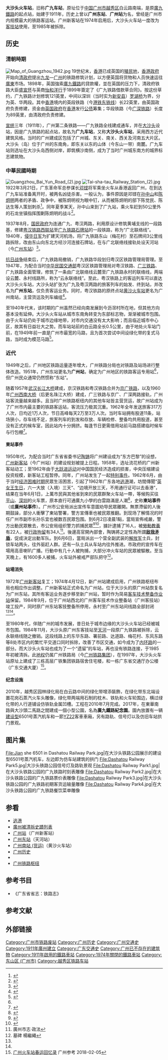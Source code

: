 {{about|位于[[广州市|广州市]][[越秀区|越秀区]]白云路，1951年—1974年被叫做'''广州站'''，1984年关闭，俗称'''大沙头火车站'''的原'''广州东站'''|位于天河区，原名'''天河站'''，1988年之后被叫做'''广州东站'''的客运车站|广州东站|原名'''流花桥站'''，1974年之后被叫做'''广州站'''的客运车站|广州站}}
{{Infobox China railway station
|车站名称 = 廣州東站
|图片 = Tai-sha-tau Railway Station.jpg
|图片介绍 =1924年的广九车站（大沙头火车站）
|其他名称 = 广州站(1951-1974),广九车站，大沙头站（俗称）
|车站拼音 = East Canton
|英文名称 = East Canton Railway Station
|车站代码 = 
|电报码 = 
|拼音码 = 
|车站位置 = [[广东省|广东省]][[广州市|广州市]][[越秀区|越秀区]]白云路南端
|坐标 = {{coord|23|7|12.98|N|113|16|36.44|E|region:CN|display=title}}
|归属 = <s>[[广州铁路局|广州铁路局]]</s>
|线路 = <s>[[廣九鐵路|廣九鐵路]]</s>
|车站等级 = [[特等站_(中国)|特等站]]
|始建时间=1911年
|开通运营=1911年
|撤销年份=1984年
|使用状态 = 已撤销
}}
'''大沙头火车站'''，旧称'''广九车站'''，原址位于[[中国|中国]][[广州市|广州市]][[越秀区|越秀区]]白云路南端，是原[[廣九鐵路|廣九鐵路]]的起点站，始建于1911年，历史上曾以'''广州东站'''、'''广州站'''为名，曾经是广州市内规模最大的铁路客运站。广州新客站在1974年启用后，大沙头火车站一度改为[[客技站|客技站]]使用，至1985年被拆除。

== 历史 ==
{{seealso|廣九鐵路|廣深鐵路}}
=== 清朝時期 ===
[[File:Map_of_Guangzhou_1942.jpg|thumb]]
19世纪末，[[香港|香港]]已成英国的[[殖民地|殖民地]]，[[香港殖民地時期#香港政府|香港政府]]开始向[[清政府|清政府]]提出[[九龙|九龙]]—[[广州|广州]]的铁路修筑计划，以方便英国将货物和人员快速运往[[廣東|廣東]]市场。1898年，英国強索[[廣九鐵路|廣九鐵路]]的貸款權，並在英国的压力下，清政府铁路大臣[[盛宣怀|盛宣怀]]与英商[[怡和洋行|怡和洋行]]于1899年簽定了《广九铁路借款草合同》。按这份草约，广九铁路计划修筑121英里，中间以深圳（当时实为[[宝安县|新安县]]）[[罗湖桥|罗湖桥]]为界，分为英、华两段。其中[[香港|香港]]境内的英段铁路（今[[港铁|港铁]][[东铁线|东铁线]]）长22英里，由英国政府负责修建，资金由[[英国政府|英国政府]]在[[香港|香港]]发行[[公债|公债]]筹集；华段铁路（今[[广深铁路|广深铁路]]）长度为89英里，由清政府负责修建。

[[宣统|宣统]]三年（1911年），广州第二条铁路——广九铁路全线建成通车，并在[[大沙头|大沙头]]设站，因是广九铁路的起点站，故名为'''广九车站'''，又称'''大沙头火车站'''，采用西方近代建筑风格。当时的广州建成区包括了广州城、东关、南关、西关及河南五大片区。大沙头（岛）位于广州的东南角，即东关以东的山体（今东山一带）南麓。广九车站则选址在大沙头岛西侧对岸，即筑横沙南侧，成为了当时广州城东南方的城界标志建筑物。

=== 中華民國時期 ===
[[File:Guangzhou_Bai_Yun_Road_(2).jpg|thumb]]
[[File:Tai-sha-tau_Railway_Station_(2).jpg|thumbnail]]
1922年3月21日，广东革命军总参谋长[[邓铿|邓铿]]将军乘坐火车从香港返回广州，在到达广九车站准备离开时，被两名凶徒杀害。一般认为，事件原因是邓铿在[[孙中山|孙中山]]和[[陈炯明|陈炯明]]两者的矛盾、政争中，被陈炯明视为眼中钉，从而被陈炯明的部下陈觉民、陈达生等人策划刺杀<ref>{{Cite web |url=http://book.ifeng.com/lianzai/detail_2008_12/01/290810_16.shtml |title=邓铿饮恨广九站：粤军将领邓铿被刺案 |accessdate=2010-12-30 |publisher=凤凰网 |date= |archive-date=2016-03-04 |archive-url=https://web.archive.org/web/20160304113009/http://book.ifeng.com/lianzai/detail_2008_12/01/290810_16.shtml |dead-url=no }}</ref>。同年夏季某天，孙中山来到了广九站，乘火车赶到50公里外的石龙坐镇指挥围剿陈炯明的战斗<ref>{{Cite web |url=http://www.tieliu.com.cn/zhishi/2010/201012/2010-12-24/20101224094344_269396.html |title=大沙头站 这里通向九龙 |accessdate=2010-12-30 |publisher=人民铁道网 |date=2010-12-24 }}{{dead link|date=2017年12月 |bot=InternetArchiveBot |fix-attempted=yes }}</ref>。

1937年8月，[[国民政府|国民政府]]为连通广九、粤汉两路，利用原设计修筑黄埔支线的一段路基，修建[[粤汉铁路|粤汉铁路]][[棠溪站|西联站]]至[[广九铁路|广九铁路]][[石牌站_(广州)|石牌站]]的一段铁路，称为“广北联络线”。1940年，[[侵华日军|侵华日军]]为扩建天河机场，将广九铁路东山（梅花村）至石牌间3公里线路拆除，改由东山向东北方经沙河连接石牌站，在与广北联络线接轨处设天河站（今[[广州东站|广州东站]]）<ref name=youdian>{{cite book |author=廣州交通郵電志編纂委員會 |title=《廣州交通郵電志》 |year=1993 |publisher= 廣東人民出版社|location=广州 |isbn=7-218-01141-1 |page=}}</ref>。

[[抗日战争|抗日战争]]结束后，广九铁路局撤销，广九铁路华段划归粤汉区铁路管理局管理。至1947年，为配合当时[[中华民国交通部|中华民国交通部]]粤汉区铁路管理局对粤汉铁路、[[广三铁路|广三铁路]]、广九铁路全面管理，修筑了一条由广北联络线云麓至广九铁路永村的联络线，两端设云麓、永村线路所，称为“云永联络线”。至此，粤汉铁路上的客运列车可以直达大沙头火车站，大沙头站扩张为广九及粤汉两路的旅客列车的始发、终到站，并改名为'''广州东站'''，仅负责客运业务。同时，粤汉铁路的原终点站[[广州南站_(货运)|黄沙火车站]]更名为广州南站，主营货运及列车编组<ref>{{Cite web|url=http://210.76.65.23/books/dtree/showbook.jsp?paths=415&stype=v&siteid=mastersite&sitename=%E5%B9%BF%E4%B8%9C%E7%9C%81%E6%83%85%E4%BF%A1%E6%81%AF%E5%BA%93|title=第二节 广深铁路|accessdate=2010-12-30|publisher=广东省省情信息库|date=|archive-date=2012-07-07|archive-url=https://archive.today/20120707153749/http://210.76.65.23/books/dtree/showbook.jsp?paths=415&stype=v&siteid=mastersite&sitename=%E5%B9%BF%E4%B8%9C%E7%9C%81%E6%83%85%E4%BF%A1%E6%81%AF%E5%BA%93|dead-url=yes}}</ref>。

至1940年代末，该时期的广州虽然已经向南发展到今沥滘村所在地，但其他方向基本没有延伸。大沙头火车站从城市东南角转变为东部标志物，渐渐被城市包围。由于火车站仍处于城市边缘地带，对市内交通没有太大影响；而且临近城市中心区，故其有日益壮大之势。而车站站前的白云路全长0.5公里，由于地处火车站门前，在1949年前一直是广州市最宽的马路，且为首次尝试中间设绿化带的复式马路，当时成为模范马路<ref>{{Cite web |url=http://www.gzzxws.gov.cn/wszx/ycwsxx/201006/t20100610_18744.htm |title=百年大沙头车站旧址将建火车纪念公园 |accessdate=2010-12-30 |publisher=广州文史 |date= |archive-date=2021-02-09 |archive-url=https://web.archive.org/web/20210209173813/http://www.gzzxws.gov.cn/wszx/ycwsxx/201006/t20100610_18744.htm |dead-url=no }}</ref>。

=== 近代 ===
1949年之后，广州地区铁路运量逐年增大，广州铁路分局也对铁路及站场进行整体改造。1951年，广州东站更名为'''广州站'''，确定为广州地区的铁路客运专用站<ref name=youdian />，但广州民众通常仍然惯称“东站”。

随着1957年[[武汉长江大桥|武汉长江大桥]]建成，京汉铁路和粤汉铁路合并为[[京广铁路|京广铁路]]，以及1960年[[珠江大桥|广州西南大桥]]（后更名珠江大桥）建成，广三铁路与京广、广深两路接轨，广州站客流量越来越多。且当时广州铁路枢纽内的其他车站皆主营货运，故广州站成为了广州市内最主要的铁路客运站，客流压力极其沉重。1962年全年发送旅客317万人次，日均近1万人次，节日高峰每天2万至3万人次。当时车站拥有股道11条，站场狭小，存车线不足，旅客列车的到发和存放、车辆检修、整备均共用股道，甚至没有正式的候车室，因此站内十分拥挤。每逢节日更需借用站前马路搭建临时候车与行包棚<ref name=gztlsn>{{Cite web|url=http://210.76.65.23/books/dtree/showbook.jsp?paths=415&stype=v&siteid=mastersite&sitename=%E5%B9%BF%E4%B8%9C%E7%9C%81%E6%83%85%E4%BF%A1%E6%81%AF%E5%BA%93|title=第七节 广州铁路枢纽及省内主要车站|accessdate=2010-12-30|publisher=广东省省情信息库|date=|archive-date=2012-07-07|archive-url=https://archive.today/20120707153749/http://210.76.65.23/books/dtree/showbook.jsp?paths=415&stype=v&siteid=mastersite&sitename=%E5%B9%BF%E4%B8%9C%E7%9C%81%E6%83%85%E4%BF%A1%E6%81%AF%E5%BA%93|dead-url=yes}}</ref>。

==== 東站事件 ====
1950年代，为配合当时广东省省委书记[[陶铸|陶铸]]将广州建设成为“东方巴黎”的设想，[[广州站|广州新客站]]（今广州站）的建设规划被提上日程。1958年，选址流花桥的广州新客站动工；至1962年由于[[大跃进运动|大跃进运动]]对中国国民经济造成的损害，中央压缩建设投资规模，新客站工程暂停。同年，广州站发生了一起[[广州东站事件|特别事件]]。1962年6月，由于当时[[三年困难时期|经济困难时期]]民眾生活困苦，引起了1962年广东各地[[逃港|逃港]]潮，坊間傳聞“[[英女皇壽辰|英女王生日]]，六一大放（入境）三天”、“边境开放三天，不用通行证可以去香港”，结果在当年6月1日，上萬市民與其他省到來的民眾群聚火车站一帶，等候购买往[[平山|平山]]、[[深圳|深圳]]的火车票，原本直行可通廣九小學的白雲路滿是人潮<ref name="紀事">{{Cite web|url=http://history.sina.com.cn/bk/wgs/2014-12-04/1453110668_3.shtml|title=廣州人逃港紀事：萬人衝擊火車站驚動中央|accessdate=|author=|date=2014-12-04|publisher=南方都市報|archive-date=2018-01-15|archive-url=https://web.archive.org/web/20180115185559/http://history.sina.com.cn/bk/wgs/2014-12-04/1453110668_3.shtml|dead-url=no}}</ref>，史称'''東站事件'''（或'''廣州站事件'''）。广州市公安局派出宣传车意圖劝导民眾離開。無票滯留的人後期鼓譟，部分人衝擊了東站警署，警方宣傳車也被民眾推翻。到现场了解情况的时任广州市副市长孙乐宜也被数百民眾包围。到6月2日凌晨1點，當局宣佈戒嚴，警方出動民眾散去，市公安局组织警力抓捕民眾<ref>{{Cite web |url=http://www.stnn.cc:82/culture/reveal/t20051229_107395.html |title=深圳檔案：1962年逃港潮驚動中央 |accessdate=2010-12-30 |publisher=星島環球網 |date=2005-12-29 }}{{dead link|date=2017年12月 |bot=InternetArchiveBot |fix-attempted=yes }}</ref><ref>{{Cite web |url=http://news.dayoo.com/history/201007/22/88671_13365845_11.htm |title=曾生:我当广州市长的时候 |accessdate=2010-12-30 |publisher=广州文史 |date=2010-07-22 |deadurl=yes |archiveurl=https://web.archive.org/web/20160304074309/http://news.dayoo.com/history/201007/22/88671_13365845_11.htm |archivedate=2016-03-04 }}</ref>，據計逮捕了16人，被[[劳动教养|勞動教養]]有22人，被[[行政拘留|行政拘留]]有34人<ref>廣州市志·政法</ref>。後邊高官開內部會，陶铸將之定性為所謂'''[[敌我矛盾|敌我矛盾]]'''，促成決定出動军队。到6月6日，當局派出一个营全副武装的[[解放军|解放军]]士兵，封锁车站两头，往外驱赶人群。还有一队士兵从车站内往外推进。市政府的宣传车在場用高音喇叭广播。行動中有几十人被拘捕，大部分冲火车站的民眾被驅散。至当天晚上，有1600多人被捕，火车站外被戒严部队把守<ref name="楊">墓碑 楊繼繩</ref>。

==== 站場消失 ====
1972年[[广州站|广州新客站]]复工；1974年4月12日，新广州站建成启用，广州铁路枢纽布局也相应作出调整。广州新客站正式命名为广州站，位于大沙头的原广州站恢复名为广州东站，其所有客运业务逐步移至新广州站，暂时作为简易[[客技站|客车技术整备作业站]]保留。1984年9月，位于广州站西北的广州客车技术作业整备站（广州客技站）竣工投产，同时原广州东站客技整备所停用，永村至广州东站间线路全部封闭<ref name="youdian" /><ref name="gztlsn" />。

至1980年代，伴随广州的城市发展，昔日处于城市边缘的大沙头火车站已经被城市包围。1984年11月，大沙头原广州东客技站至[[广州东站|天河]]一段原广九铁路被拆除，云永联络线随之撤销。这段线路上的东华东路、署前路、达道路、梅花村、东风东路等8处市区内的繁忙平交道口同时拆除，改善了市区交通，如今成为了[[内环路_(广州)|内环路]]的一部分。而大沙头火车站也成为了一个“遗留”的车站，再也没有铁路连接，于1985年初被清拆。此[[铁路用地_(中华人民共和国)|地权]]仍属广州铁路局（今[[广州铁路集团|广州铁路集团]]），在1997年，大沙头火车站原址上建成了三栋高层广铁集团铁路宿舍住宅楼，和一栋广东省交通厅办公楼（广东交通大厦）<ref>[http://www.gzcankao.com/news/wx/detail?newsi=129086 广州火车站春运回忆录] {{Wayback|url=http://www.gzcankao.com/news/wx/detail?newsi=129086 |date=20180313094032 }} 广州参考 2018-02-05</ref>。

==== 纪念设施 ====
2010年，越秀区园林绿化局在白云路中间的绿化带增添裝飾，在绿化带东北端设置花岗石蒸汽火车头雕像，绿化带两端用石制的枕木、铁轨和火车轮围边，横过绿化带的人行道铺设仿铁轨金属凹槽。工程在2010年7月完成。{{citation needed}}2017年，在東華南路與大沙頭二馬路之間建成一個小型公園，名為'''廣九鐵路紀念園'''。園內放置有一辆[[建设型蒸汽机车|建设型]]6501号蒸汽机车和一節[[中国铁路22型客车|YZ22]]客車車廂，另有路轨、信号灯以及仿旧车站拱门景观。

== 图片集 ==
<gallery>
File:Jian she 6501 in Dashatou Railway Park.jpg|在大沙头铁路公园展示的建设型6501号蒸汽机车，左边即为仿车站建筑的拱门
File:Dashatou Railway Park5.jpg|大沙头铁路公园信号灯及路轨景观
File:Dashatou Railway Park1.jpg|在大沙头铁路公园的广九铁路时刻表雕像
File:Dashatou Railway Park2.jpg|在大沙头铁路公园的广九铁路票价表雕像
File:Dashatou Railway Park3.jpg|在大沙头铁路公园的广九铁路初期客货运输量雕像
File:Dashatou Railway Park4.jpg|在大沙头铁路公园的广九铁路餐饮菜单雕像
</gallery>

==参看==
{{Portal|鐵路|image1=P train.svg}}
*[[逃港|逃港]]
*[[廣州被清拆史蹟列表|廣州被清拆史蹟列表]]
*[[广州站|广州站]]（广州新客站）
*[[广州东站|广州东站]]（天河站）
*[[广州南站_(货运)|广州南站 (货运)]]（黄沙火车站）
*[[广州历史|广州历史]]
*{{Link-yue|白云路 (越秀区)|白雲路 (廣州越秀)}}
*[[广州铁路枢纽|广州铁路枢纽]]

==参考书目==
* 《广东省省志：铁路志》

==参考文献==
{{Reflist|2}}

==外部链接==
{{commons category|Dashatou Railway Station}}
{{東山印記}}
{{广州铁路车站列表|nocat}}

[[Category:广州市铁路废站|Category:广州市铁路废站]]
[[Category:广州历史|Category:广州历史]]
[[Category:广州交通史|Category:广州交通史]]
[[Category:1911年廣州建立|Category:1911年廣州建立]]
[[Category:广东交通史|Category:广东交通史]]
[[Category:广州已不存在的建筑物|Category:广州已不存在的建筑物]]
[[Category:1911年啟用的鐵路車站|Category:1911年啟用的鐵路車站]]
[[Category:1974年關閉的鐵路車站|Category:1974年關閉的鐵路車站]]
[[Category:东山区_(广州市)|Category:东山区 (广州市)]]
[[Category:越秀区铁路车站|Category:越秀区铁路车站]]
